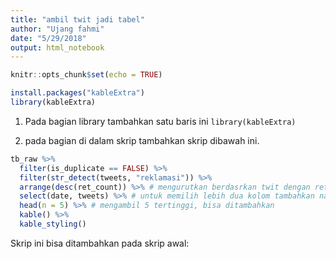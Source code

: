 ```yaml
---
title: "ambil twit jadi tabel"
author: "Ujang fahmi"
date: "5/29/2018"
output: html_notebook
---
```


```r
knitr::opts_chunk$set(echo = TRUE)
```


```r
install.packages("kableExtra")
library(kableExtra)
```

1. Pada bagian library tambahkan satu baris ini `library(kableExtra)`


2. pada bagian di dalam skrip tambahkan skrip dibawah ini. 
```r
tb_raw %>%
  filter(is_duplicate == FALSE) %>%
  filter(str_detect(tweets, "reklamasi")) %>%
  arrange(desc(ret_count)) %>% # mengurutkan berdasrkan twit dengan retweet terbanyak
  select(date, tweets) %>% # untuk memilih lebih dua kolom tambahkan nama kolom dan pisahkan dengan koma 
  head(n = 5) %>% # mengambil 5 tertinggi, bisa ditambahkan
  kable() %>%
  kable_styling()
```

Skrip ini bisa ditambahkan pada skrip awal:
